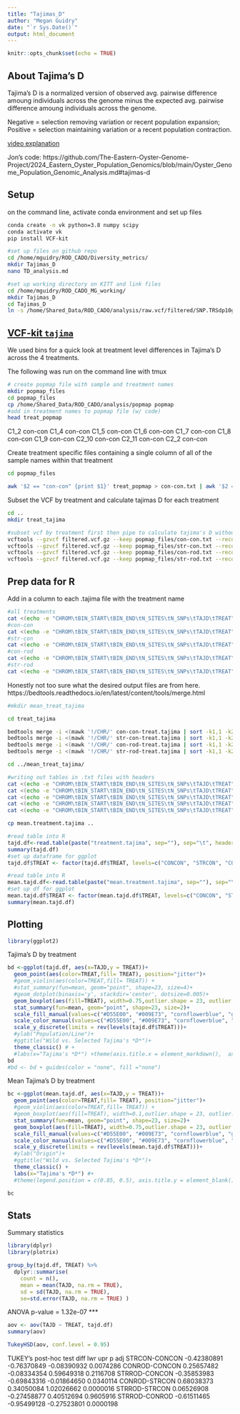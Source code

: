 ```yaml
---
title: "Tajimas_D"
author: "Megan Guidry"
date: "`r Sys.Date()`"
output: html_document
---
```


```r
knitr::opts_chunk$set(echo = TRUE)
```

## About Tajima's D
Tajima's D is a normalized version of observed avg. pairwise difference amoung individuals across the genome minus the expected avg. pairwise difference amoung individuals across the genome.

Negative = selection removing variation or recent population expansion; 
Positive = selection maintaining variation or a recent population contraction.

[video explanation](https://www.youtube.com/watch?v=wiyay4YMq2A)

Jon's code: 
https://github.com/The-Eastern-Oyster-Genome-Project/2024_Eastern_Oyster_Population_Genomics/blob/main/Oyster_Genome_Population_Genomic_Analysis.md#tajimas-d

## Setup 
on the command line, activate conda environment and set up files 
```bash
conda create -n vk python=3.8 numpy scipy
conda activate vk
pip install VCF-kit

#set up files on github repo
cd /home/mguidry/ROD_CADO/Diversity_metrics/
mkdir Tajimas_D
nano TD_analysis.md

#set up working directory on KITT and link files
cd /home/mguidry/ROD_CADO_MG_working/
mkdir Tajimas_D
cd Tajimas_D
ln -s /home/Shared_Data/ROD_CADO/analysis/raw.vcf/filtered/SNP.TRSdp10g1.FIL.vcf.gz filtered.vcf.gz
```

## [VCF-kit `tajima`](https://vcf-kit.readthedocs.io/en/latest/tajima/ )
We used bins for a quick look at treatment level differences in Tajima's D across the 4 treatments. 

The following was run on the command line with tmux
```bash
# create popmap file with sample and treatment names
mkdir popmap_files
cd popmap_files
cp /home/Shared_Data/ROD_CADO/analysis/popmap popmap
#add in treatment names to popmap file (w/ code)
head treat_popmap 
```
C1_2    con-con
C1_4    con-con
C1_5    con-con
C1_6    con-con
C1_7    con-con
C1_8    con-con
C1_9    con-con
C2_10   con-con
C2_11   con-con
C2_2    con-con

Create treatment specific files containing a single column of all of the sample names within that treatment
```bash
cd popmap_files

awk '$2 == "con-con" {print $1}' treat_popmap > con-con.txt | awk '$2 == "str-con" {print $1}' treat_popmap > str-con.txt | awk '$2 == "con-rod" {print $1}' treat_popmap > con-rod.txt | awk '$2 == "str-rod" {print $1}' treat_popmap > str-rod.txt
```

Subset the VCF by treatment and calculate tajimas D for each treatment
```bash
cd ..
mkdir treat_tajima

#subset vcf by treatment first then pipe to calculate tajima's D without having to write out a new vcf
vcftools --gzvcf filtered.vcf.gz --keep popmap_files/con-con.txt --recode --recode-INFO-all --stdout | vk tajima 10000 10000 -> ./treat_tajima/con-con.tajima
vcftools --gzvcf filtered.vcf.gz --keep popmap_files/str-con.txt --recode --recode-INFO-all --stdout | vk tajima 10000 10000 -> ./treat_tajima/str-con.tajima
vcftools --gzvcf filtered.vcf.gz --keep popmap_files/con-rod.txt --recode --recode-INFO-all --stdout | vk tajima 10000 10000 -> ./treat_tajima/con-rod.tajima
vcftools --gzvcf filtered.vcf.gz --keep popmap_files/str-rod.txt --recode --recode-INFO-all --stdout | vk tajima 10000 10000 -> ./treat_tajima/str-rod.tajima
```

## Prep data for R

Add in a column to each .tajima file with the treatment name
```bash
#all treatments
cat <(echo -e "CHROM\tBIN_START\tBIN_END\tN_SITES\tN_SNPs\tTAJD\tTREAT") <(mawk '{if (NR>1)print $0 "\tCONCON"}' ./treat_tajima/con-con.tajima) <(mawk '{if (NR>1)print $0 "\tSTRCON"}' ./treat_tajima/str-con.tajima) <(mawk '{if (NR>1)print $0 "\tCONROD"}' ./treat_tajima/con-rod.tajima) <(mawk '{if (NR>1)print $0 "\tSTRROD"}' ./treat_tajima/str-rod.tajima) > ./treat_tajima/treatment.tajima
#con-con
cat <(echo -e "CHROM\tBIN_START\tBIN_END\tN_SITES\tN_SNPs\tTAJD\tTREAT") <(mawk '{if (NR>1)print $0 "\tCONCON"}' ./treat_tajima/con-con.tajima) > ./treat_tajima/con-con-treat.tajima
#str-con
cat <(echo -e "CHROM\tBIN_START\tBIN_END\tN_SITES\tN_SNPs\tTAJD\tTREAT") <(mawk '{if (NR>1)print $0 "\tSTRCON"}' ./treat_tajima/str-con.tajima) > ./treat_tajima/str-con-treat.tajima
#con-rod
cat <(echo -e "CHROM\tBIN_START\tBIN_END\tN_SITES\tN_SNPs\tTAJD\tTREAT") <(mawk '{if (NR>1)print $0 "\tCONROD"}' ./treat_tajima/con-rod.tajima) > ./treat_tajima/con-rod-treat.tajima
#str-rod
cat <(echo -e "CHROM\tBIN_START\tBIN_END\tN_SITES\tN_SNPs\tTAJD\tTREAT") <(mawk '{if (NR>1)print $0 "\tSTRROD"}' ./treat_tajima/str-rod.tajima) > ./treat_tajima/str-rod-treat.tajima
```


Honestly not too sure what the desired output files are from here.
https://bedtools.readthedocs.io/en/latest/content/tools/merge.html
```bash
#mkdir mean_treat_tajima

cd treat_tajima 

bedtools merge -i <(mawk '!/CHR/' con-con-treat.tajima | sort -k1,1 -k2,2n ) -c 4,5,6,7 -d -1 -o mean,mean,mean,first > ../mean_treat_tajima/mean.con-con.tajima
bedtools merge -i <(mawk '!/CHR/' str-con-treat.tajima | sort -k1,1 -k2,2n ) -c 4,5,6,7 -d -1 -o mean,mean,mean,first > ../mean_treat_tajima/mean.str-con.tajima
bedtools merge -i <(mawk '!/CHR/' con-rod-treat.tajima | sort -k1,1 -k2,2n ) -c 4,5,6,7 -d -1 -o mean,mean,mean,first > ../mean_treat_tajima/mean.con-rod.tajima
bedtools merge -i <(mawk '!/CHR/' str-rod-treat.tajima | sort -k1,1 -k2,2n ) -c 4,5,6,7 -d -1 -o mean,mean,mean,first > ../mean_treat_tajima/mean.str-rod.tajima

cd ../mean_treat_tajima/ 

#writing out tables in .txt files with headers
cat <(echo -e "CHROM\tBIN_START\tBIN_END\tN_SITES\tN_SNPs\tTAJD\tTREAT") mean.con-con.tajima mean.str-con.tajima mean.con-rod.tajima mean.str-rod.tajima > mean.treatment.tajima
cat <(echo -e "CHROM\tBIN_START\tBIN_END\tN_SITES\tN_SNPs\tTAJD\tTREAT") mean.con-con.tajima > mean.con-con.tajima.txt
cat <(echo -e "CHROM\tBIN_START\tBIN_END\tN_SITES\tN_SNPs\tTAJD\tTREAT") mean.str-con.tajima > mean.str-con.tajima.txt
cat <(echo -e "CHROM\tBIN_START\tBIN_END\tN_SITES\tN_SNPs\tTAJD\tTREAT") mean.con-rod.tajima > mean.con-rod.tajima.txt
cat <(echo -e "CHROM\tBIN_START\tBIN_END\tN_SITES\tN_SNPs\tTAJD\tTREAT") mean.str-rod.tajima > mean.str-rod.tajima.txt

cp mean.treatment.tajima ..
```

```r
#read table into R
tajd.df<-read.table(paste("treatment.tajima", sep=""), sep="\t", header=T)
summary(tajd.df)
#set up dataframe for ggplot
tajd.df$TREAT <- factor(tajd.df$TREAT, levels=c("CONCON", "STRCON", "CONROD", "STRROD"))

#read table into R 
mean.tajd.df<-read.table(paste("mean.treatment.tajima", sep=""), sep="\t", header=T)
#set up df for ggplot
mean.tajd.df$TREAT <- factor(mean.tajd.df$TREAT, levels=c("CONCON", "STRCON", "CONROD", "STRROD"))
summary(mean.tajd.df)
```

## Plotting 
```r
library(ggplot2)
```


Tajima's D by treatment 
```r
bd <-ggplot(tajd.df, aes(x=TAJD,y = TREAT))+
  geom_point(aes(color=TREAT,fill= TREAT), position="jitter")+
  #geom_violin(aes(color=TREAT,fill= TREAT)) +
  #stat_summary(fun=mean, geom="point", shape=23, size=4)+
  #geom_dotplot(binaxis='y', stackdir='center', dotsize=0.005)+
  geom_boxplot(aes(fill=TREAT), width=0.75,outlier.shape = 23, outlier.color = "black")+
  stat_summary(fun=mean, geom="point", shape=23, size=2)+
  scale_fill_manual(values=c("#D55E00", "#009E73", "cornflowerblue", "goldenrod"))+
  scale_color_manual(values=c("#D55E00", "#009E73", "cornflowerblue", "goldenrod"))+
  scale_y_discrete(limits = rev(levels(tajd.df$TREAT)))+
  #ylab("Population/Line")+
  #ggtitle("Wild vs. Selected Tajima's *D*")+
  theme_classic() # +
  #labs(x="Tajima's *D*") +theme(axis.title.x = element_markdown(),  axis.title.y = element_blank(), plot.title = element_markdown()) 
bd
#bd <- bd + guides(color = "none", fill ="none")
```
Mean Tajima's D by treatment
```r

bc <-ggplot(mean.tajd.df, aes(x=TAJD,y = TREAT))+
  geom_point(aes(color=TREAT,fill= TREAT), position="jitter")+
  #geom_violin(aes(color=TREAT,fill= TREAT)) +
  #geom_boxplot(aes(fill=TREAT), width=0.1,outlier.shape = 23, outlier.color = "black")+
  stat_summary(fun=mean, geom="point", shape=23, size=2)+
  geom_boxplot(aes(fill=TREAT), width=0.75,outlier.shape = 23, outlier.color = "black")+
  scale_fill_manual(values=c("#D55E00", "#009E73", "cornflowerblue", "goldenrod"))+
  scale_color_manual(values=c("#D55E00", "#009E73", "cornflowerblue", "goldenrod"))+
  scale_y_discrete(limits = rev(levels(mean.tajd.df$TREAT)))+
  #ylab("Origin")+
  #ggtitle("Wild vs. Selected Tajima's *D*")+
  theme_classic() +
  labs(x="Tajima's *D*") #+
  #theme(legend.position = c(0.85, 0.5), axis.title.y = element_blank(),axis.text.y=element_blank(), plot.title = element_markdown(),axis.title.x = element_markdown())

bc
```

## Stats

Summary statistics
```r
library(dplyr)
library(plotrix)

group_by(tajd.df, TREAT) %>%
  dplyr::summarise(
    count = n(),
    mean = mean(TAJD, na.rm = TRUE),
    sd = sd(TAJD, na.rm = TRUE),
    se=std.error(TAJD, na.rm = TRUE) )
```
ANOVA p-value = 1.32e-07 ***
```r
aov <- aov(TAJD ~ TREAT, tajd.df)
summary(aov)

TukeyHSD(aov, conf.level = 0.95)
```
TUKEY's post-hoc test
                     diff         lwr         upr     p adj
STRCON-CONCON -0.42380891 -0.76370849 -0.08390932 0.0074286
CONROD-CONCON  0.25657482 -0.08334354  0.59649318 0.2116708
STRROD-CONCON -0.35853983 -0.69843316 -0.01864650 0.0340114
CONROD-STRCON  0.68038373  0.34050084  1.02026662 0.0000016
STRROD-STRCON  0.06526908 -0.27458877  0.40512694 0.9605916
STRROD-CONROD -0.61511465 -0.95499128 -0.27523801 0.0000198



